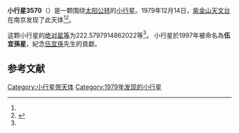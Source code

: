 {{Infobox planet
| bgcolour = #FFFFC0
| name = 3570 Wuyeesun
| symbol = 
| image = 
| caption = 
| discovery = yes
| discovery_ref = 
| discoverer = [[紫金山天文台|紫金山天文台]]
| discovery_site = [[南京|南京]] 
| discovered = 1979年12月14日
| designations = yes
| mp_name = 
| named_after = 
| alt_names = 1979 XO/ 1931 UK / 1970 AA1 / 1971 GA / 1977 LS / 1978 SZ / 1982 KF1 / 1984 WC1
| mp_category = [[主带小行星|主带小行星]]
| orbit_ref = <ref name="a">[http://ssd.jpl.nasa.gov/sbdb.cgi?sstr=3570 3570 Wuyeesun] {{Wayback|url=http://ssd.jpl.nasa.gov/sbdb.cgi?sstr=3570 |date=20200918023130 }}，小行星數據庫瀏覽器（JPL Small-Body Database Browser）－[[美国国家航空航天局|美国国家航空航天局]]喷气推进实验室</ref>
| epoch = 2456400.5 (2013年4月18日更新)
| aphelion = {{convert|3.291734162318517|AU|km|3|abbr=on|lk=out}}
| perihelion = {{convert|2.745983984840737|AU|km|3|abbr=on}}
| semimajor = {{convert|3.018859073579627|AU|km|3|abbr=on}}
| eccentricity = 0.090390138
| period = 1915.85522 [[日|日]]<br />5.25[[儒略年|儒略年]]
| avg_speed = 
| inclination = 11.32136548476536
| asc_node = 85.03226563958576
| mean_anomaly = 
| arg_peri = 222.5797914862022
| satellites = 
| physical_characteristics = yes
| dimensions = 
| mass = 
| density = 
| surface_grav = 
| escape_velocity = 
| sidereal_day = 
| axial_tilt = 
| pole_ecliptic_lat = 
| pole_ecliptic_lon = 
| albedo = 
| temperatures= 
| temp_name1 = 
| mean_temp_1 = 
| max_temp_1 = 
| temp_name2 = 
| max_temp_2 = 
| spectral_type = 
| abs_magnitude = 222.5797914862022
}}

'''小行星3570'''（{{lang-en|3570 Wuyeesun}}）是一颗围绕[[太阳|太阳]][[公转|公转]]的[[小行星|小行星]]。1979年12月14日，[[紫金山天文台|紫金山天文台]]在南京发现了此天体<ref name="a" /><ref>{{cite news|title=小行星列表|url=http://cfa-www.harvard.edu/iau/lists/NumberedMPs.txt|accessdate=2013-07-08|newspaper=哈佛大学|archive-date=2008-05-17|archive-url=https://web.archive.org/web/20080517010638/http://cfa-www.harvard.edu/iau/lists/NumberedMPs.txt|dead-url=no}}</ref>。

这颗小行星的[[绝对星等|绝对星等]]为222.5797914862022等<ref name="a" />。 小行星於1997年被命名為'''伍宜孫星'''，紀念[[伍宜孫|伍宜孫]]先生的貢獻。
==参考文献==
{{reflist}}
{{Minor Planet Number|[[小行星3569|小行星3569]]|[[小行星3571|小行星3571]]}}

{{小天体}}

[[Category:小行星带天体|Category:小行星带天体]]
[[Category:1979年发现的小行星|Category:1979年发现的小行星]]

{{asteroid-stub}}